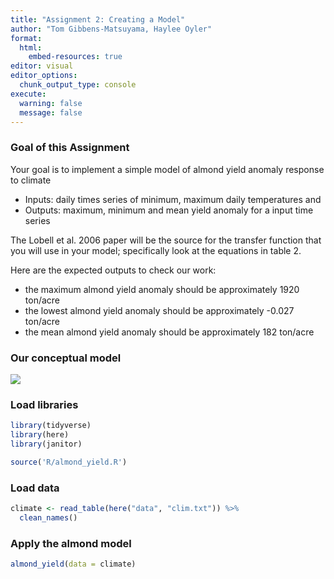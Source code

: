 ```yaml
---
title: "Assignment 2: Creating a Model"
author: "Tom Gibbens-Matsuyama, Haylee Oyler"
format: 
  html:
    embed-resources: true
editor: visual
editor_options: 
  chunk_output_type: console
execute:
  warning: false
  message: false
---
```


### Goal of this Assignment

Your goal is to implement a simple model of almond yield anomaly response to climate

-   Inputs: daily times series of minimum, maximum daily temperatures and
-   Outputs: maximum, minimum and mean yield anomaly for a input time series

The Lobell et al. 2006 paper will be the source for the transfer function that you will use in your model; specifically look at the equations in table 2.

Here are the expected outputs to check our work:

-   the maximum almond yield anomaly should be approximately 1920 ton/acre
-   the lowest almond yield anomaly should be approximately -0.027 ton/acre
-   the mean almond yield anomaly should be approximately 182 ton/acre

### Our conceptual model

![](images/diagram.png)

### Load libraries

```r
library(tidyverse)
library(here)
library(janitor)

source('R/almond_yield.R')
```

### Load data

```r
climate <- read_table(here("data", "clim.txt")) %>% 
  clean_names()
```

### Apply the almond model

```r
almond_yield(data = climate)
```
